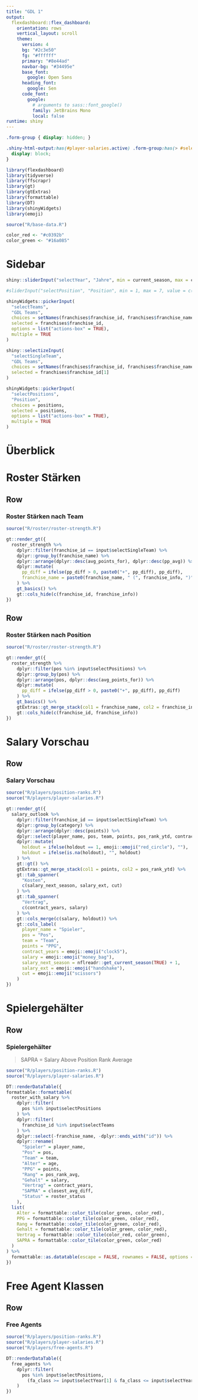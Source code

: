 ```yaml
---
title: "GDL 1"
output: 
  flexdashboard::flex_dashboard:
    orientation: rows
    vertical_layout: scroll
    theme:
      version: 4
      bg: "#2c3e50"
      fg: "#ffffff" 
      primary: "#8e44ad"
      navbar-bg: "#34495e"
      base_font: 
        google: Open Sans
      heading_font:
        google: Sen
      code_font:
        google: 
          # arguments to sass::font_google() 
          family: JetBrains Mono
          local: false
runtime: shiny
---
```


```css
.form-group { display: hidden; }

.shiny-html-output:has(#player-salaries.active) .form-group:has(> #selectPosition) {
  display: block;
}
```

```r
library(flexdashboard)
library(tidyverse)
library(ffscrapr)
library(gt)
library(gtExtras)
library(formattable)
library(DT)
library(shinyWidgets)
library(emoji)
```

```r
source("R/base-data.R")

color_red <- "#c0392b"
color_green <- "#16a085"
```

# Sidebar {.sidebar}

```r
shiny::sliderInput("selectYear", "Jahre", min = current_season, max = current_season + 4, value = c(current_season, current_season + 1), step = 1, sep = "")

#sliderInput("selectPosition", "Position", min = 1, max = 7, value = c(1, 7), sep = "")

shinyWidgets::pickerInput(
  "selectTeams",
  "GDL Teams",
  choices = setNames(franchises$franchise_id, franchises$franchise_name),
  selected = franchises$franchise_id,
  options = list("actions-box" = TRUE),
  multiple = TRUE
)

shiny::selectizeInput(
  "selectSingleTeam",
  "GDL Teams",
  choices = setNames(franchises$franchise_id, franchises$franchise_name),
  selected = franchises$franchise_id[1]
)

shinyWidgets::pickerInput(
  "selectPositions",
  "Position",
  choices = positions,
  selected = positions,
  options = list("actions-box" = TRUE),
  multiple = TRUE
)
```

# Überblick

# Roster Stärken {data-navmenu="Roster"}

## Row
### Roster Stärken nach Team
```r
source("R/roster/roster-strength.R")

gt::render_gt({
  roster_strength %>% 
    dplyr::filter(franchise_id == input$selectSingleTeam) %>% 
    dplyr::group_by(franchise_name) %>%
    dplyr::arrange(dplyr::desc(avg_points_for), dplyr::desc(pp_avg)) %>%
    dplyr::mutate(
      pp_diff = ifelse(pp_diff > 0, paste0("+", pp_diff), pp_diff),
      franchise_name = paste0(franchise_name, " (", franchise_info, ")")
    ) %>%
    gt_basics() %>%
    gt::cols_hide(c(franchise_id, franchise_info))
})
```

## Row
### Roster Stärken nach Position
```r
source("R/roster/roster-strength.R")

gt::render_gt({
  roster_strength %>% 
    dplyr::filter(pos %in% input$selectPositions) %>%
    dplyr::group_by(pos) %>%
    dplyr::arrange(pos, dplyr::desc(avg_points_for)) %>%
    dplyr::mutate(
      pp_diff = ifelse(pp_diff > 0, paste0("+", pp_diff), pp_diff)
    ) %>%
    gt_basics() %>%
    gtExtras::gt_merge_stack(col1 = franchise_name, col2 = franchise_info) %>%
    gt::cols_hide(c(franchise_id, franchise_info))
})
```


# Salary Vorschau {data-navmenu="Roster"}
## Row
### Salary Vorschau

```r

source("R/players/position-ranks.R")
source("R/players/player-salaries.R")

gt::render_gt({
  salary_outlook %>%
    dplyr::filter(franchise_id == input$selectSingleTeam) %>% 
    dplyr::group_by(category) %>%
    dplyr::arrange(dplyr::desc(points)) %>%
    dplyr::select(player_name, pos, team, points, pos_rank_ytd, contract_years, category, salary, holdout, salary_next_season, salary_ext, cut) %>%
    dplyr::mutate(
      holdout = ifelse(holdout == 1, emoji::emoji("red_circle"), ""),
      holdout = ifelse(is.na(holdout), "", holdout)
    ) %>%
    gt::gt() %>%
    gtExtras::gt_merge_stack(col1 = points, col2 = pos_rank_ytd) %>%
    gt::tab_spanner(
      "Kosten",
      c(salary_next_season, salary_ext, cut)
    ) %>%
    gt::tab_spanner(
      "Vertrag",
      c(contract_years, salary)
    ) %>%
    gt::cols_merge(c(salary, holdout)) %>%
    gt::cols_label(
      player_name = "Spieler",
      pos = "Pos",
      team = "Team",
      points = "PPG",
      contract_years = emoji::emoji("clock5"),
      salary = emoji::emoji("money_bag"),
      salary_next_season = nflreadr::get_current_season(TRUE) + 1,
      salary_ext = emoji::emoji("handshake"),
      cut = emoji::emoji("scissors")
    )
})

```

# Spielergehälter {data-navmenu="Spieler"}
## Row
### Spielergehälter
> SAPRA = Salary Above Position Rank Average

```r

source("R/players/position-ranks.R")
source("R/players/player-salaries.R")

DT::renderDataTable({
formattable::formattable(
  roster_with_salary %>%
    dplyr::filter(
      pos %in% input$selectPositions
    ) %>% 
    dplyr::filter(
      franchise_id %in% input$selectTeams
    ) %>% 
    dplyr::select(-franchise_name, -dplyr::ends_with("id")) %>% 
    dplyr::rename(
      "Spieler" = player_name,
      "Pos" = pos,
      "Team" = team,
      "Alter" = age,
      "PPG" = points,
      "Rang" = pos_rank_avg,
      "Gehalt" = salary,
      "Vertrag" = contract_years,
      "SAPRA" = closest_avg_diff,
      "Status" = roster_status
    ),
  list(
    Alter = formattable::color_tile(color_green, color_red),
    PPG = formattable::color_tile(color_green, color_red),
    Rang = formattable::color_tile(color_green, color_red),
    Gehalt = formattable::color_tile(color_green, color_red),
    Vertrag = formattable::color_tile(color_red, color_green),
    SAPRA = formattable::color_tile(color_green, color_red)
  )
) %>%
  formattable::as.datatable(escape = FALSE, rownames = FALSE, options = list(pageLength = 32, order = list(4, 'desc')))
})

```

# Free Agent Klassen {data-navmenu="Spieler"}
## Row
### Free Agents

```r

source("R/players/position-ranks.R")
source("R/players/player-salaries.R")
source("R/players/free-agents.R")

DT::renderDataTable({
  free_agents %>% 
    dplyr::filter(
      pos %in% input$selectPositions,
        (fa_class >= input$selectYear[1] & fa_class <= input$selectYear[2])
    )
})

```

